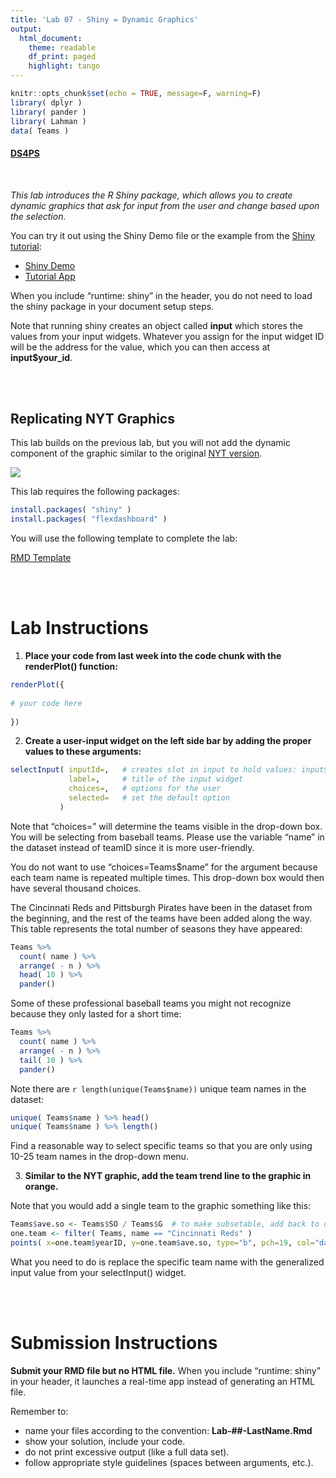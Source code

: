 ```yaml
---
title: 'Lab 07 - Shiny = Dynamic Graphics'
output:
  html_document:
    theme: readable
    df_print: paged
    highlight: tango
---
```




```r
knitr::opts_chunk$set(echo = TRUE, message=F, warning=F)
library( dplyr )
library( pander )
library( Lahman )
data( Teams )
```



#### [DS4PS](https://ds4ps.github.io/course_website/)

<br>

*This lab introduces the R Shiny package, which allows you to create dynamic graphics that ask for input from the user and change based upon the selection.*

You can try it out using the Shiny Demo file or the example from the [Shiny tutorial](https://rmarkdown.rstudio.com/flexdashboard/shiny.html#loading_data): 

* [Shiny Demo](https://cdn.rawgit.com/DS4PS/Data-Science-Class/53c986f1/TEMPLATES/ShinyWidgetsDemo.Rmd) 
* [Tutorial App](https://cdn.rawgit.com/DS4PS/Data-Science-Class/b28db4b7/TEMPLATES/ShinyExample-01.Rmd) 

When you include "runtime: shiny" in the header, you do not need to load the shiny package in your document setup steps.

Note that running shiny creates an object called **input** which stores the values from your input widgets. Whatever you assign for the input widget ID will be the address for the value, which you can then access at **input$your_id**. 


<br><br>

## Replicating NYT Graphics

This lab builds on the previous lab, but you will not add the dynamic component of the graphic similar to the original [NYT version](https://archive.nytimes.com/www.nytimes.com/interactive/2013/03/29/sports/baseball/Strikeouts-Are-Still-Soaring.html?_r=0&ref=baseball). 

![](figures/strikeouts2.png)

This lab requires the following packages:

```r
install.packages( "shiny" )
install.packages( "flexdashboard" )
```

You will use the following template to complete the lab: 

[RMD Template](https://cdn.rawgit.com/DS4PS/Data-Science-Class/b28db4b7/TEMPLATES/ShinyTemplate-Lab-07.Rmd)

<br><br>





# Lab Instructions

1.	**Place your code from last week into the code chunk with the renderPlot() function:**

```r
renderPlot({
  
# your code here
  
})
```

2. **Create a user-input widget on the left side bar by adding the proper values to these arguments:**

```r
selectInput( inputId=,   # creates slot in input to hold values: input$your_inputId
             label=,     # title of the input widget
             choices=,   # options for the user
             selected=   # set the default option
           )
```

Note that "choices=" will determine the teams visible in the drop-down box. You will be selecting from baseball teams. Please use the variable "name" in the dataset instead of teamID since it is more user-friendly. 

You do not want to use "choices=Teams$name" for the argument because each team name is repeated multiple times. This drop-down box would then have several thousand choices.

The Cincinnati Reds and Pittsburgh Pirates have been in the dataset from the beginning, and the rest of the teams have been added along the way. This table represents the total number of seasons they have appeared:

```r
Teams %>%
  count( name ) %>%
  arrange( - n ) %>% 
  head( 10 ) %>%
  pander()
```

 Some of these professional baseball teams you might not recognize because they only lasted for a short time:


```r
Teams %>%
  count( name ) %>%
  arrange( - n ) %>% 
  tail( 10 ) %>%
  pander()
```

Note there are `r length(unique(Teams$name))` unique team names in the dataset:

```r
unique( Teams$name ) %>% head()
unique( Teams$name ) %>% length()
```

Find a reasonable way to select specific teams so that you are only using 10-25 team names in the drop-down menu.

3. **Similar to the NYT graphic, add the team trend line to the graphic in orange.**

Note that you would add a single team to the graphic something like this:

```r
Teams$ave.so <- Teams$SO / Teams$G  # to make subsetable, add back to data frame
one.team <- filter( Teams, name == "Cincinnati Reds" )
points( x=one.team$yearID, y=one.team$ave.so, type="b", pch=19, col="darkorange4" )
```

What you need to do is replace the specific team name with the generalized input value from your selectInput() widget. 


<br><br>


# Submission Instructions

**Submit your RMD file but no HTML file.** When you include "runtime: shiny" in your header, it launches a real-time app instead of generating an HTML file.

Remember to:

* name your files according to the convention: **Lab-##-LastName.Rmd**
* show your solution, include your code.
* do not print excessive output (like a full data set).
* follow appropriate style guidelines (spaces between arguments, etc.).
